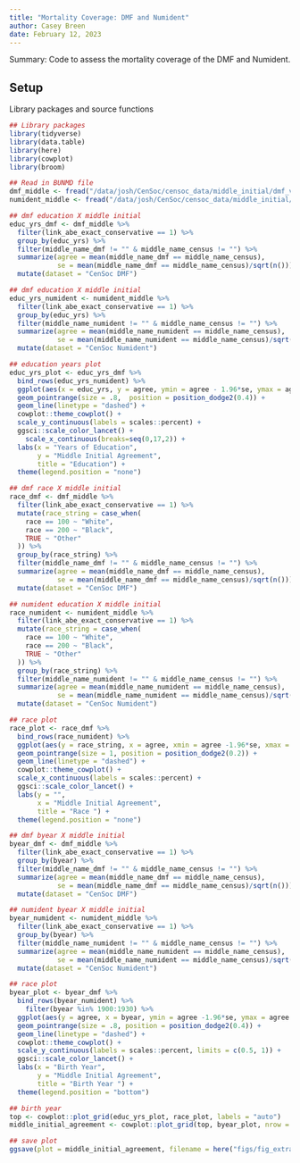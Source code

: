 ```yaml
---
title: "Mortality Coverage: DMF and Numident"
author: Casey Breen
date: February 12, 2023
---
```


Summary: Code to assess the mortality coverage of the DMF and Numident.  

## Setup 

Library packages and source functions 

```r
## Library packages 
library(tidyverse)
library(data.table)
library(here)
library(cowplot)
library(broom)

## Read in BUNMD file
dmf_middle <- fread("/data/josh/CenSoc/censoc_data/middle_initial/dmf_v2.1_middle_initials.csv")
numident_middle <- fread("/data/josh/CenSoc/censoc_data/middle_initial/numident_v2.1_middle_initials.csv")

```


```r
## dmf education X middle initial 
educ_yrs_dmf <- dmf_middle %>% 
  filter(link_abe_exact_conservative == 1) %>% 
  group_by(educ_yrs) %>% 
  filter(middle_name_dmf != "" & middle_name_census != "") %>% 
  summarize(agree = mean(middle_name_dmf == middle_name_census),
            se = mean(middle_name_dmf == middle_name_census)/sqrt(n())) %>% 
  mutate(dataset = "CenSoc DMF")

## dmf education X middle initial 
educ_yrs_numident <- numident_middle %>% 
  filter(link_abe_exact_conservative == 1) %>% 
  group_by(educ_yrs) %>% 
  filter(middle_name_numident != "" & middle_name_census != "") %>% 
  summarize(agree = mean(middle_name_numident == middle_name_census),
            se = mean(middle_name_numident == middle_name_census)/sqrt(n())) %>% 
  mutate(dataset = "CenSoc Numident")

## education years plot 
educ_yrs_plot <- educ_yrs_dmf %>% 
  bind_rows(educ_yrs_numident) %>% 
  ggplot(aes(x = educ_yrs, y = agree, ymin = agree - 1.96*se, ymax = agree + 1.96*se, color = dataset, shape = dataset)) + 
  geom_pointrange(size = .8,  position = position_dodge2(0.4)) + 
  geom_line(linetype = "dashed") + 
  cowplot::theme_cowplot() + 
  scale_y_continuous(labels = scales::percent) + 
  ggsci::scale_color_lancet() + 
    scale_x_continuous(breaks=seq(0,17,2)) +
  labs(x = "Years of Education",
       y = "Middle Initial Agreement",
       title = "Education") + 
  theme(legend.position = "none")
```



```r
## dmf race X middle initial 
race_dmf <- dmf_middle %>% 
  filter(link_abe_exact_conservative == 1) %>% 
  mutate(race_string = case_when(
    race == 100 ~ "White",
    race == 200 ~ "Black",
    TRUE ~ "Other"
  )) %>% 
  group_by(race_string) %>% 
  filter(middle_name_dmf != "" & middle_name_census != "") %>% 
  summarize(agree = mean(middle_name_dmf == middle_name_census),
            se = mean(middle_name_dmf == middle_name_census)/sqrt(n())) %>% 
  mutate(dataset = "CenSoc DMF")

## numident education X middle initial 
race_numident <- numident_middle %>% 
  filter(link_abe_exact_conservative == 1) %>% 
  mutate(race_string = case_when(
    race == 100 ~ "White",
    race == 200 ~ "Black",
    TRUE ~ "Other"
  )) %>% 
  group_by(race_string) %>% 
  filter(middle_name_numident != "" & middle_name_census != "") %>% 
  summarize(agree = mean(middle_name_numident == middle_name_census),
            se = mean(middle_name_numident == middle_name_census)/sqrt(n())) %>% 
  mutate(dataset = "CenSoc Numident")

## race plot 
race_plot <- race_dmf %>% 
  bind_rows(race_numident) %>% 
  ggplot(aes(y = race_string, x = agree, xmin = agree -1.96*se, xmax = agree + 1.96*se, color = dataset, shape = dataset)) + 
  geom_pointrange(size = 1, position = position_dodge2(0.2)) + 
  geom_line(linetype = "dashed") + 
  cowplot::theme_cowplot() + 
  scale_x_continuous(labels = scales::percent) + 
  ggsci::scale_color_lancet() + 
  labs(y = "",
       x = "Middle Initial Agreement",
       title = "Race ") + 
  theme(legend.position = "none")
```


```r
## dmf byear X middle initial 
byear_dmf <- dmf_middle %>% 
  filter(link_abe_exact_conservative == 1) %>% 
  group_by(byear) %>% 
  filter(middle_name_dmf != "" & middle_name_census != "") %>% 
  summarize(agree = mean(middle_name_dmf == middle_name_census),
            se = mean(middle_name_dmf == middle_name_census)/sqrt(n())) %>% 
  mutate(dataset = "CenSoc DMF")

## numident byear X middle initial 
byear_numident <- numident_middle %>% 
  filter(link_abe_exact_conservative == 1) %>% 
  group_by(byear) %>% 
  filter(middle_name_numident != "" & middle_name_census != "") %>% 
  summarize(agree = mean(middle_name_numident == middle_name_census),
            se = mean(middle_name_numident == middle_name_census)/sqrt(n())) %>% 
  mutate(dataset = "CenSoc Numident")

## race plot 
byear_plot <- byear_dmf %>% 
  bind_rows(byear_numident) %>% 
    filter(byear %in% 1900:1930) %>% 
  ggplot(aes(y = agree, x = byear, ymin = agree -1.96*se, ymax = agree + 1.96*se, color = dataset, shape = dataset)) + 
  geom_pointrange(size = .8, position = position_dodge2(0.4)) + 
  geom_line(linetype = "dashed") + 
  cowplot::theme_cowplot() + 
  scale_y_continuous(labels = scales::percent, limits = c(0.5, 1)) + 
  ggsci::scale_color_lancet() + 
  labs(x = "Birth Year",
       y = "Middle Initial Agreement",
       title = "Birth Year ") + 
  theme(legend.position = "bottom") 

```


```r
## birth year 
top <- cowplot::plot_grid(educ_yrs_plot, race_plot, labels = "auto")
middle_initial_agreement <- cowplot::plot_grid(top, byear_plot, nrow = 2, labels = c("", "c"))

## save plot 
ggsave(plot = middle_initial_agreement, filename = here("figs/fig_extra_middle_initial_plot.png"), height = 8, width = 8)
```


























